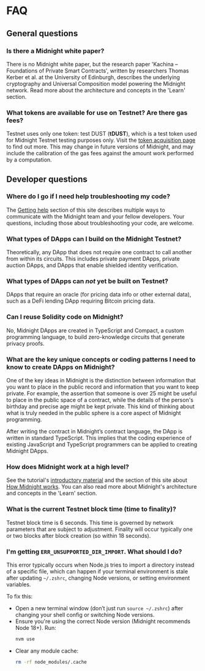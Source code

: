 ---
---

# FAQ

## General questions

### Is there a Midnight white paper?

There is no Midnight white paper, but the research paper 'Kachina –
Foundations of Private Smart Contracts', written by researchers Thomas
Kerber et al. at the University of Edinburgh, describes the underlying
cryptography and Universal Composition model powering the Midnight
network. Read more about the architecture and concepts in the
'Learn' section.

### What tokens are available for use on Testnet? Are there gas fees?

Testnet uses only one token: test DUST (**tDUST**), which is a test token used for Midnight Testnet testing purposes only.
Visit the [token acquisition page](/docs/develop/tutorial/1-using/faucet.mdx) to find out more.
This may change in future
versions of Midnight, and may include the calibration of the gas fees against
the amount work performed by a computation.

## Developer questions

### Where do I go if I need help troubleshooting my code?

The [Getting help](./getting-help.mdx) section of this site describes
multiple ways to communicate with the Midnight team and your fellow
developers. Your questions, including those about troubleshooting
your code, are welcome.

### What types of DApps can I build on the Midnight Testnet?

Theoretically, any DApp that does not require one contract to call
another from within its circuits. This includes private payment
DApps, private auction DApps, and DApps that enable shielded identity
verification.

### What types of DApps can _not_ yet be built on Testnet?

DApps that require an oracle (for pricing data info or other external
data), such as a DeFi lending DApp requiring Bitcoin pricing data.

### Can I reuse Solidity code on Midnight?

No, Midnight DApps are created in TypeScript and Compact, a custom
programming language, to build zero-knowledge circuits that generate
privacy proofs.

### What are the key unique concepts or coding patterns I need to know to create DApps on Midnight?

One of the key ideas in Midnight is the distinction between
information that you want to place in the public record and
information that you want to keep private. For example, the assertion
that someone is over 25 might be useful to place in the public space
of a contract, while the details of the person's birthday and precise
age might be kept private. This kind of thinking about what is truly
needed in the public sphere is a core aspect of Midnight programming.

After writing the contract in Midnight’s contract language, the DApp
is written in standard TypeScript. This implies that the coding
experience of existing JavaScript and TypeScript programmers can be
applied to creating Midnight DApps.

### How does Midnight work at a high level?

See the tutorial's [introductory material](./tutorial/high-level-arch.mdx)
and the section of this site about [How Midnight works](./how-midnight-works/).
You can also read more about Midnight's architecture and concepts in
the 'Learn' section.

### What is the current Testnet block time (time to finality)?

Testnet block time is 6 seconds. This time is governed by network
parameters that are subject to adjustment. Finality will occur typically one or
two blocks after block creation (so within 18 seconds).

### I'm getting `ERR_UNSUPPORTED_DIR_IMPORT`. What should I do?

This error typically occurs when Node.js tries to import a directory instead of a specific file, which can happen if your terminal environment is stale after updating `~/.zshrc`, changing Node versions, or setting environment variables.

To fix this:

* Open a new terminal window (don’t just run `source ~/.zshrc`) after changing your shell config or switching Node versions.
* Ensure you're using the correct Node version (Midnight recommends Node 18+). Run:
  ```bash
  nvm use
  ```
* Clear any module cache:
  ```bash
  rm -rf node_modules/.cache
  ```



